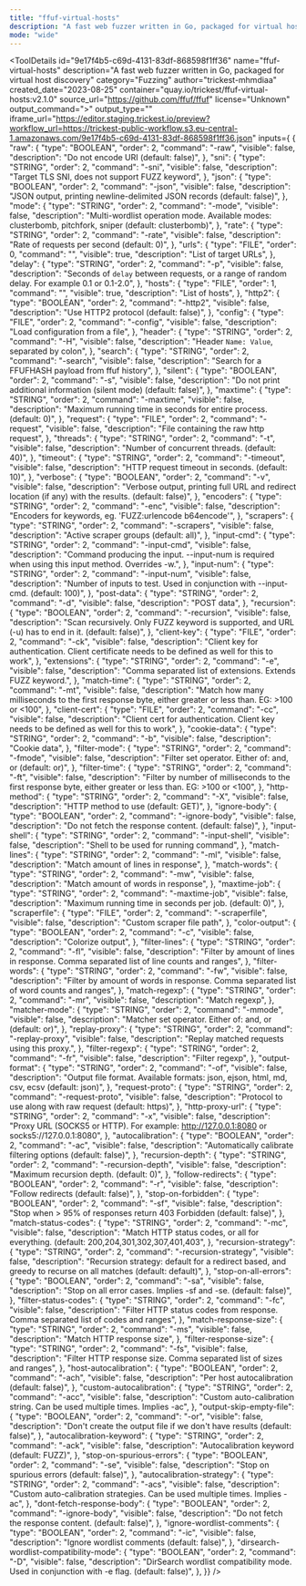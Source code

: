 ```yaml
---
title: "ffuf-virtual-hosts"
description: "A fast web fuzzer written in Go, packaged for virtual host discovery"
mode: "wide"
---
```



<ToolDetails
  id="9e17f4b5-c69d-4131-83df-868598f1ff36"
  name="ffuf-virtual-hosts"
  description="A fast web fuzzer written in Go, packaged for virtual host discovery"
  category="Fuzzing"
  author="trickest-mhmdiaa"
  created_date="2023-08-25"
  container="quay.io/trickest/ffuf-virtual-hosts:v2.1.0"
  source_url="https://github.com/ffuf/ffuf"
  license="Unknown"
  output_command=">"
  output_type=""
  iframe_url="https://editor.staging.trickest.io/preview?workflow_url=https://trickest-public-workflow.s3.eu-central-1.amazonaws.com/9e17f4b5-c69d-4131-83df-868598f1ff36.json"
  inputs={ {
  "raw": {
    "type": "BOOLEAN",
    "order": 2,
    "command": "-raw",
    "visible": false,
    "description": "Do not encode URI (default: false)",
  },
  "sni": {
    "type": "STRING",
    "order": 2,
    "command": "-sni",
    "visible": false,
    "description": "Target TLS SNI, does not support FUZZ keyword",
  },
  "json": {
    "type": "BOOLEAN",
    "order": 2,
    "command": "-json",
    "visible": false,
    "description": "JSON output, printing newline-delimited JSON records (default: false)",
  },
  "mode": {
    "type": "STRING",
    "order": 2,
    "command": "-mode",
    "visible": false,
    "description": "Multi-wordlist operation mode. Available modes: clusterbomb, pitchfork, sniper (default: clusterbomb)",
  },
  "rate": {
    "type": "STRING",
    "order": 2,
    "command": "-rate",
    "visible": false,
    "description": "Rate of requests per second (default: 0)",
  },
  "urls": {
    "type": "FILE",
    "order": 0,
    "command": "",
    "visible": true,
    "description": "List of target URLs",
  },
  "delay": {
    "type": "STRING",
    "order": 2,
    "command": "-p",
    "visible": false,
    "description": "Seconds of `delay` between requests, or a range of random delay. For example 0.1 or 0.1-2.0",
  },
  "hosts": {
    "type": "FILE",
    "order": 1,
    "command": "",
    "visible": true,
    "description": "List of hosts",
  },
  "http2": {
    "type": "BOOLEAN",
    "order": 2,
    "command": "-http2",
    "visible": false,
    "description": "Use HTTP2 protocol (default: false)",
  },
  "config": {
    "type": "FILE",
    "order": 2,
    "command": "-config",
    "visible": false,
    "description": "Load configuration from a file",
  },
  "header": {
    "type": "STRING",
    "order": 2,
    "command": "-H",
    "visible": false,
    "description": "Header `Name: Value`, separated by colon",
  },
  "search": {
    "type": "STRING",
    "order": 2,
    "command": "-search",
    "visible": false,
    "description": "Search for a FFUFHASH payload from ffuf history",
  },
  "silent": {
    "type": "BOOLEAN",
    "order": 2,
    "command": "-s",
    "visible": false,
    "description": "Do not print additional information (silent mode) (default: false)",
  },
  "maxtime": {
    "type": "STRING",
    "order": 2,
    "command": "-maxtime",
    "visible": false,
    "description": "Maximum running time in seconds for entire process. (default: 0)",
  },
  "request": {
    "type": "FILE",
    "order": 2,
    "command": "-request",
    "visible": false,
    "description": "File containing the raw http request",
  },
  "threads": {
    "type": "STRING",
    "order": 2,
    "command": "-t",
    "visible": false,
    "description": "Number of concurrent threads. (default: 40)",
  },
  "timeout": {
    "type": "STRING",
    "order": 2,
    "command": "-timeout",
    "visible": false,
    "description": "HTTP request timeout in seconds. (default: 10)",
  },
  "verbose": {
    "type": "BOOLEAN",
    "order": 2,
    "command": "-v",
    "visible": false,
    "description": "Verbose output, printing full URL and redirect location (if any) with the results. (default: false)",
  },
  "encoders": {
    "type": "STRING",
    "order": 2,
    "command": "-enc",
    "visible": false,
    "description": "Encoders for keywords, eg. 'FUZZ:urlencode b64encode'",
  },
  "scrapers": {
    "type": "STRING",
    "order": 2,
    "command": "-scrapers",
    "visible": false,
    "description": "Active scraper groups (default: all)",
  },
  "input-cmd": {
    "type": "STRING",
    "order": 2,
    "command": "-input-cmd",
    "visible": false,
    "description": "Command producing the input. --input-num is required when using this input method. Overrides -w.",
  },
  "input-num": {
    "type": "STRING",
    "order": 2,
    "command": "-input-num",
    "visible": false,
    "description": "Number of inputs to test. Used in conjunction with --input-cmd. (default: 100)",
  },
  "post-data": {
    "type": "STRING",
    "order": 2,
    "command": "-d",
    "visible": false,
    "description": "POST data",
  },
  "recursion": {
    "type": "BOOLEAN",
    "order": 2,
    "command": "-recursion",
    "visible": false,
    "description": "Scan recursively. Only FUZZ keyword is supported, and URL (-u) has to end in it. (default: false)",
  },
  "client-key": {
    "type": "FILE",
    "order": 2,
    "command": "-ck",
    "visible": false,
    "description": "Client key for authentication. Client certificate needs to be defined as well for this to work",
  },
  "extensions": {
    "type": "STRING",
    "order": 2,
    "command": "-e",
    "visible": false,
    "description": "Comma separated list of extensions. Extends FUZZ keyword.",
  },
  "match-time": {
    "type": "STRING",
    "order": 2,
    "command": "-mt",
    "visible": false,
    "description": "Match how many milliseconds to the first response byte, either greater or less than. EG: >100 or <100",
  },
  "client-cert": {
    "type": "FILE",
    "order": 2,
    "command": "-cc",
    "visible": false,
    "description": "Client cert for authentication. Client key needs to be defined as well for this to work",
  },
  "cookie-data": {
    "type": "STRING",
    "order": 2,
    "command": "-b",
    "visible": false,
    "description": "Cookie data",
  },
  "filter-mode": {
    "type": "STRING",
    "order": 2,
    "command": "-fmode",
    "visible": false,
    "description": "Filter set operator. Either of: and, or (default: or)",
  },
  "filter-time": {
    "type": "STRING",
    "order": 2,
    "command": "-ft",
    "visible": false,
    "description": "Filter by number of milliseconds to the first response byte, either greater or less than. EG: >100 or <100",
  },
  "http-method": {
    "type": "STRING",
    "order": 2,
    "command": "-X",
    "visible": false,
    "description": "HTTP method to use (default: GET)",
  },
  "ignore-body": {
    "type": "BOOLEAN",
    "order": 2,
    "command": "-ignore-body",
    "visible": false,
    "description": "Do not fetch the response content. (default: false)",
  },
  "input-shell": {
    "type": "STRING",
    "order": 2,
    "command": "-input-shell",
    "visible": false,
    "description": "Shell to be used for running command",
  },
  "match-lines": {
    "type": "STRING",
    "order": 2,
    "command": "-ml",
    "visible": false,
    "description": "Match amount of lines in response",
  },
  "match-words": {
    "type": "STRING",
    "order": 2,
    "command": "-mw",
    "visible": false,
    "description": "Match amount of words in response",
  },
  "maxtime-job": {
    "type": "STRING",
    "order": 2,
    "command": "-maxtime-job",
    "visible": false,
    "description": "Maximum running time in seconds per job. (default: 0)",
  },
  "scraperfile": {
    "type": "FILE",
    "order": 2,
    "command": "-scraperfile",
    "visible": false,
    "description": "Custom scraper file path",
  },
  "color-output": {
    "type": "BOOLEAN",
    "order": 2,
    "command": "-c",
    "visible": false,
    "description": "Colorize output",
  },
  "filter-lines": {
    "type": "STRING",
    "order": 2,
    "command": "-fl",
    "visible": false,
    "description": "Filter by amount of lines in response. Comma separated list of line counts and ranges",
  },
  "filter-words": {
    "type": "STRING",
    "order": 2,
    "command": "-fw",
    "visible": false,
    "description": "Filter by amount of words in response. Comma separated list of word counts and ranges",
  },
  "match-regexp": {
    "type": "STRING",
    "order": 2,
    "command": "-mr",
    "visible": false,
    "description": "Match regexp",
  },
  "matcher-mode": {
    "type": "STRING",
    "order": 2,
    "command": "-mmode",
    "visible": false,
    "description": "Matcher set operator. Either of: and, or (default: or)",
  },
  "replay-proxy": {
    "type": "STRING",
    "order": 2,
    "command": "-replay-proxy",
    "visible": false,
    "description": "Replay matched requests using this proxy.",
  },
  "filter-regexp": {
    "type": "STRING",
    "order": 2,
    "command": "-fr",
    "visible": false,
    "description": "Filter regexp",
  },
  "output-format": {
    "type": "STRING",
    "order": 2,
    "command": "-of",
    "visible": false,
    "description": "Output file format. Available formats: json, ejson, html, md, csv, ecsv (default: json)",
  },
  "request-proto": {
    "type": "STRING",
    "order": 2,
    "command": "-request-proto",
    "visible": false,
    "description": "Protocol to use along with raw request (default: https)",
  },
  "http-proxy-url": {
    "type": "STRING",
    "order": 2,
    "command": "-x",
    "visible": false,
    "description": "Proxy URL (SOCKS5 or HTTP). For example: http://127.0.0.1:8080 or socks5://127.0.0.1:8080",
  },
  "autocalibration": {
    "type": "BOOLEAN",
    "order": 2,
    "command": "-ac",
    "visible": false,
    "description": "Automatically calibrate filtering options (default: false)",
  },
  "recursion-depth": {
    "type": "STRING",
    "order": 2,
    "command": "-recursion-depth",
    "visible": false,
    "description": "Maximum recursion depth. (default: 0)",
  },
  "follow-redirects": {
    "type": "BOOLEAN",
    "order": 2,
    "command": "-r",
    "visible": false,
    "description": "Follow redirects (default: false)",
  },
  "stop-on-forbidden": {
    "type": "BOOLEAN",
    "order": 2,
    "command": "-sf",
    "visible": false,
    "description": "Stop when > 95% of responses return 403 Forbidden (default: false)",
  },
  "match-status-codes": {
    "type": "STRING",
    "order": 2,
    "command": "-mc",
    "visible": false,
    "description": "Match HTTP status codes, or all for everything. (default: 200,204,301,302,307,401,403",
  },
  "recursion-strategy": {
    "type": "STRING",
    "order": 2,
    "command": "-recursion-strategy",
    "visible": false,
    "description": "Recursion strategy: default for a redirect based, and greedy to recurse on all matches (default: default)",
  },
  "stop-on-all-errors": {
    "type": "BOOLEAN",
    "order": 2,
    "command": "-sa",
    "visible": false,
    "description": "Stop on all error cases. Implies -sf and -se. (default: false)",
  },
  "filter-status-codes": {
    "type": "STRING",
    "order": 2,
    "command": "-fc",
    "visible": false,
    "description": "Filter HTTP status codes from response. Comma separated list of codes and ranges",
  },
  "match-response-size": {
    "type": "STRING",
    "order": 2,
    "command": "-ms",
    "visible": false,
    "description": "Match HTTP response size",
  },
  "filter-response-size": {
    "type": "STRING",
    "order": 2,
    "command": "-fs",
    "visible": false,
    "description": "Filter HTTP response size. Comma separated list of sizes and ranges",
  },
  "host-autocalibration": {
    "type": "BOOLEAN",
    "order": 2,
    "command": "-ach",
    "visible": false,
    "description": "Per host autocalibration (default: false)",
  },
  "custom-autocalibration": {
    "type": "STRING",
    "order": 2,
    "command": "-acc",
    "visible": false,
    "description": "Custom auto-calibration string. Can be used multiple times. Implies -ac",
  },
  "output-skip-empty-file": {
    "type": "BOOLEAN",
    "order": 2,
    "command": "-or",
    "visible": false,
    "description": "Don't create the output file if we don't have results (default: false)",
  },
  "autocalibration-keyword": {
    "type": "STRING",
    "order": 2,
    "command": "-ack",
    "visible": false,
    "description": "Autocalibration keyword (default: FUZZ)",
  },
  "stop-on-spurious-errors": {
    "type": "BOOLEAN",
    "order": 2,
    "command": "-se",
    "visible": false,
    "description": "Stop on spurious errors (default: false)",
  },
  "autocalibration-strategy": {
    "type": "STRING",
    "order": 2,
    "command": "-acs",
    "visible": false,
    "description": "Custom auto-calibration strategies. Can be used multiple times. Implies -ac",
  },
  "dont-fetch-response-body": {
    "type": "BOOLEAN",
    "order": 2,
    "command": "-ignore-body",
    "visible": false,
    "description": "Do not fetch the response content. (default: false)",
  },
  "ignore-wordlist-comments": {
    "type": "BOOLEAN",
    "order": 2,
    "command": "-ic",
    "visible": false,
    "description": "Ignore wordlist comments (default: false)",
  },
  "dirsearch-wordlist-compatibility-mode": {
    "type": "BOOLEAN",
    "order": 2,
    "command": "-D",
    "visible": false,
    "description": "DirSearch wordlist compatibility mode. Used in conjunction with -e flag. (default: false)",
  },
}}
/>